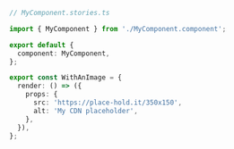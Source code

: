 ```ts
// MyComponent.stories.ts

import { MyComponent } from './MyComponent.component';

export default {
  component: MyComponent,
};

export const WithAnImage = {
  render: () => ({
    props: {
      src: 'https://place-hold.it/350x150',
      alt: 'My CDN placeholder',
    },
  }),
};
```

